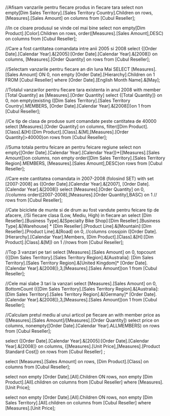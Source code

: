 
//Afisam vanzarile pentru fiecare produs in fiecare tara
select non empty[Dim Sales Territory].[Sales Territory Country].Children on rows,
[Measures].[Sales Amount] on columns 
from [Cubul Reseller];

//In ce cloare produsul se vinde cel mai bine
select non empty[Dim Product].[Color].Children on rows,
order([Measures].[Sales Amount],DESC) on columns
from [Cubul Reseller];

//Care a fost cantitatea comandata intre anii 2005 si 2008
select {[Order Date].[Calendar Year].&[2005]:[Order Date].[Calendar Year].&[2008]} on columns,
[Measures].[Order Quantity] on rows
from [Cubul Reseller];

//Selectam vanzarile pentru fiecare an din luna Mai
SELECT [Measures].[Sales Amount] ON 0,
non empty [Order Date].[Hierarchy].Children on 1
FROM [Cubul Reseller]
where [Order Date].[English Month Name].&[May];

//Totalul vanzarilor pentru fiecare tara existenta in anul 2008
with member [Total Quantity] as
[Measures].[Order Quantity]
select {[Total Quantity]} on 0,
non empty(existing ([Dim Sales Territory].[Sales Territory Country].MEMBERS, [Order Date].[Calendar Year].&[2008]))on 1
from [Cubul Reseller];

//Ce tip de clasa de produse sunt comandate peste cantitatea de 40000
select [Measures].[Order Quantity] on columns,
filter([Dim Product].[Class].&[H]:[Dim Product].[Class].&[M],[Measures].[Order Quantity]>40000)on rows
from [Cubul Reseller];

//Suma totala pentru feicare an pentru feicare regiune
select non empty{[Order Date].[Calendar Year].[Calendar Year]}*{[Measures].[Sales Amount]}on columns,
non empty order([Dim Sales Territory].[Sales Territory Region].MEMBERS,
[Measures].[Sales Amount],DESC)on rows 
from [Cubul Reseller];

//Care este cantitatea comandata in 2007-2008 (folosind SET)
with set [2007-2008] as
{[Order Date].[Calendar Year].&[2007],
[Order Date].[Calendar Year].&[2008]}
select [Measures].[Order Quantity] on 0, //columns
order([2007-2008],[Measures].[Order Quantity],BASC) on 1 // rows
from [Cubul Reseller];

//Cate biciclete de munte si de drum au fost vandute pentru feicare tip de afacere,
//Si fiecare clasa (Low, Mediu, High) in fiecare an
select [Dim Reseller].[Business Type].&[Specialty Bike Shop]:[Dim Reseller].[Business Type].&[Warehouse] *
[Dim Reseller].[Product Line].&[Mountain]:[Dim Reseller].[Product Line].&[Road] on 0, //columns
crossjoin ([Order Date].[Hierarchy].[Calendar Year].Members,
[Dim Product].[Class].&[H]:[Dim Product].[Class].&[M]) on 1 //rows
from [Cubul Reseller];

//Top 3 vanzari pe tari
select [Measures].[Sales Amount] on 0,
topcount ({[Dim Sales Territory].[Sales Territory Region].&[Australia]:
[Dim Sales Territory].[Sales Territory Region].&[United Kingdom]*
[Order Date].[Calendar Year].&[2008]},3,[Measures].[Sales Amount])on 1
from [Cubul Reseller];


//Cele mai slabe 3 tari la vanzari
select [Measures].[Sales Amount] on 0,
BottomCount ({[Dim Sales Territory].[Sales Territory Region].&[Australia]:
[Dim Sales Territory].[Sales Territory Region].&[Germany]*
[Order Date].[Calendar Year].&[2008]},3,[Measures].[Sales Amount])on 1
from [Cubul Reseller];

//Calculam pretul mediu al unui articol pe fiecare an 
with member price as
([Measures].[Sales Amount]/[Measures].[Order Quantity])
select price on columns,
nonempty([Order Date].[Calendar Year].ALLMEMBERS) on rows 
from [Cubul Reseller];




select {[Order Date].[Calendar Year].&[2005]:[Order Date].[Calendar Year].&[2008]} on columns,
                {[Measures].[Unit Price],[Measures].[Product Standard Cost]} on rows from [Cubul Reseller]
;

select [Measures].[Sales Amount] on rows,
[Dim Product].[Class] on columns from [Cubul Reseller];

select non empty [Order Date].[All].Children ON rows,
  non empty [Dim Product].[All].children on columns from [Cubul Reseller]
  where [Measures].[Unit Price];

select non empty [Order Date].[All].Children ON rows,
 non empty [Dim Sales Territory].[All].children on columns from [Cubul Reseller]
 where [Measures].[Unit Price];